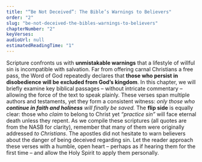 ```yaml
---
title: "“Be Not Deceived”: The Bible’s Warnings to Believers"
order: "2"
slug: "be-not-deceived-the-bibles-warnings-to-believers"
chapterNumber: "2"
keyVerses:
audioUrl: null
estimatedReadingTime: "1"
---
```

Scripture confronts us with **unmistakable warnings** that a lifestyle of willful sin is incompatible with salvation. Far from offering carnal Christians a free pass, the Word of God repeatedly declares that **those who persist in disobedience will be excluded from God’s kingdom**. In this chapter, we will briefly examine key biblical passages – without intricate commentary – allowing the force of the text to speak plainly. These verses span multiple authors and testaments, yet they form a consistent witness: *only those who **continue in faith and holiness** will finally be saved.* The **flip side** is equally clear: those who *claim* to belong to Christ yet *“practice sin”* will face eternal death unless they repent. As we compile these scriptures (all quotes are from the NASB for clarity), remember that many of them were originally addressed *to Christians*. The apostles did not hesitate to warn believers about the danger of being deceived regarding sin. Let the reader approach these verses with a humble, open heart – perhaps as if hearing them for the first time – and allow the Holy Spirit to apply them personally.
